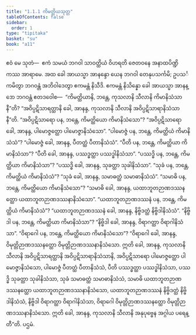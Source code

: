 ```yaml
---
title: "1.1.1 ကိမတ္ထိယသုတ္တ"
tableOfContents: false
sidebar:
  order: 1
type: "tipitaka"
basket: "su"
book: "a11"
---
```



<DynamicBreadcrumb />

<Division number="1" book="a11">

<Paragraph number="2" book="a11">
ဧဝံ မေ သုတံ—  ဧကံ သမယံ ဘဂဝါ သာဝတ္ထိယံ ဝိဟရတိ ဇေတဝနေ အနာထပိဏ္ဍိကဿ အာရာမေ. အထ ခေါ အာယသ္မာ အာနန္ဒော ယေန ဘဂဝါ တေနုပသင်္ကမိ; ဥပသင်္ကမိတွာ ဘဂဝန္တံ အဘိဝါဒေတွာ ဧကမန္တံ နိသီဒိ. ဧကမန္တံ နိသိန္နော ခေါ အာယသ္မာ အာနန္ဒော ဘဂဝန္တံ ဧတဒဝေါစ—  “ကိမတ္ထိယာနိ, ဘန္တေ, ကုသလာနိ သီလာနိ ကိမာနိသံသာနီ”တိ? “အဝိပ္ပဋိသာရတ္ထာနိ ခေါ, အာနန္ဒ, ကုသလာနိ သီလာနိ အဝိပ္ပဋိသာရာနိသံသာနီ”တိ.
</Paragraph>

<Paragraph number="3" book="a11">
“အဝိပ္ပဋိသာရော ပန, ဘန္တေ, ကိမတ္ထိယော ကိမာနိသံသော”? “အဝိပ္ပဋိသာရော ခေါ, အာနန္ဒ, ပါမောဇ္ဇတ္ထော ပါမောဇ္ဇာနိသံသော”.
</Paragraph>

<Paragraph number="4" book="a11">
“ပါမောဇ္ဇံ ပန, ဘန္တေ, ကိမတ္ထိယံ ကိမာနိသံသံ”? “ပါမောဇ္ဇံ ခေါ, အာနန္ဒ, ပီတတ္ထံ ပီတာနိသံသံ”.
</Paragraph>

<Paragraph number="5" book="a11">
“ပီတိ ပန, ဘန္တေ, ကိမတ္ထိယာ ကိမာနိသံသာ”? “ပီတိ ခေါ, အာနန္ဒ, ပဿဒ္ဓတ္ထာ ပဿဒ္ဓါနိသံသာ”.
</Paragraph>

<Paragraph number="6" book="a11">
“ပဿဒ္ဓိ ပန, ဘန္တေ, ကိမတ္ထိယာ ကိမာနိသံသာ”? “ပဿဒ္ဓိ ခေါ, အာနန္ဒ, သုခတ္ထာ သုခါနိသံသာ”.
</Paragraph>

<Paragraph number="7" book="a11">
“သုခံ ပန, ဘန္တေ, ကိမတ္ထိယံ ကိမာနိသံသံ”? “သုခံ ခေါ, အာနန္ဒ, သမာဓတ္ထံ သမာဓာနိသံသံ”.
</Paragraph>

<Paragraph number="8" book="a11">
“သမာဓိ ပန, ဘန္တေ, ကိမတ္ထိယော ကိမာနိသံသော”? “သမာဓိ ခေါ, အာနန္ဒ, ယထာဘူတဉာဏဒဿနတ္ထော ယထာဘူတဉာဏဒဿနာနိသံသော”.
</Paragraph>

<Paragraph number="9" book="a11">
“ယထာဘူတဉာဏဒဿနံ ပန, ဘန္တေ, ကိမတ္ထိယံ ကိမာနိသံသံ”? “ယထာဘူတဉာဏဒဿနံ ခေါ, အာနန္ဒ, နိဗ္ဗိဒတ္ထံ နိဗ္ဗိဒါနိသံသံ”.
</Paragraph>

<Paragraph number="10" book="a11">
“နိဗ္ဗိဒါ ပန, ဘန္တေ, ကိမတ္ထိယာ ကိမာနိသံသာ”? “နိဗ္ဗိဒါ ခေါ, အာနန္ဒ, ဝိရာဂတ္ထာ ဝိရာဂါနိသံသာ”.
</Paragraph>

<Paragraph number="11" book="a11">
“ဝိရာဂေါ ပန, ဘန္တေ, ကိမတ္ထိယော ကိမာနိသံသော”? “ဝိရာဂေါ ခေါ, အာနန္ဒ, ဝိမုတ္တိဉာဏဒဿနတ္ထော ဝိမုတ္တိဉာဏဒဿနာနိသံသော.
</Paragraph>

<Paragraph number="12" book="a11">
ဣတိ ခေါ, အာနန္ဒ, ကုသလာနိ သီလာနိ အဝိပ္ပဋိသာရတ္ထာနိ အဝိပ္ပဋိသာရာနိသံသာနိ, အဝိပ္ပဋိသာရော ပါမောဇ္ဇတ္ထော ပါမောဇ္ဇာနိသံသော, ပါမောဇ္ဇံ ပီတတ္ထံ ပီတာနိသံသံ, ပီတိ ပဿဒ္ဓတ္ထာ ပဿဒ္ဓါနိသံသာ, ပဿဒ္ဓိ သုခတ္ထာ သုခါနိသံသာ, သုခံ သမာဓတ္ထံ သမာဓာနိသံသံ, သမာဓိ ယထာဘူတဉာဏဒဿနတ္ထော ယထာဘူတဉာဏဒဿနာနိသံသော, ယထာဘူတဉာဏဒဿနံ နိဗ္ဗိဒတ္ထံ နိဗ္ဗိဒါနိသံသံ, နိဗ္ဗိဒါ ဝိရာဂတ္ထာ ဝိရာဂါနိသံသာ, ဝိရာဂေါ ဝိမုတ္တိဉာဏဒဿနတ္ထော ဝိမုတ္တိဉာဏဒဿနာနိသံသော. ဣတိ ခေါ, အာနန္ဒ, ကုသလာနိ သီလာနိ အနုပုဗ္ဗေန အဂ္ဂါယ ပရေန္တီ”တိ.

</Paragraph>
</Division>

<Paragraph number="13" type="center" book="a11">
ပဌမံ.
</Paragraph>